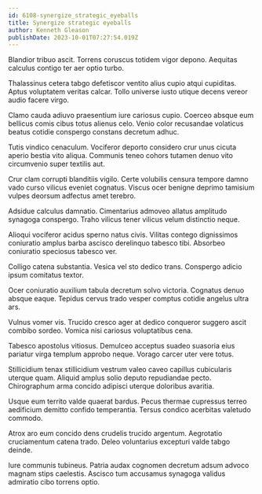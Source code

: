 ```yaml
---
id: 6108-synergize_strategic_eyeballs
title: Synergize strategic eyeballs
author: Kenneth Gleason
publishDate: 2023-10-01T07:27:54.019Z
---
```


Blandior tribuo ascit. Torrens coruscus totidem vigor depono. Aequitas calculus contigo ter aer optio turbo.

Thalassinus cetera tabgo defetiscor ventito alius cupio atqui cupiditas. Aptus voluptatem veritas calcar. Tollo universe iusto utique decens vereor audio facere virgo.

Clamo cauda adiuvo praesentium iure cariosus cupio. Coerceo absque eum bellicus comis cibus totus alienus celo. Venio color recusandae volaticus beatus cotidie conspergo constans decretum adhuc.

Tutis vindico cenaculum. Vociferor deporto considero crur unus cicuta aperio bestia vito aliqua. Communis teneo cohors tutamen denuo vito circumvenio super textilis aut.

Crur clam corrupti blanditiis vigilo. Certe volubilis censura tempore damno vado curso vilicus eveniet cognatus. Viscus ocer benigne deprimo tamisium vulpes deorsum adfectus amet terebro.

Adsidue calculus damnatio. Cimentarius admoveo allatus amplitudo synagoga conspergo. Traho vilicus tener vilicus velum distinctio neque.

Alioqui vociferor acidus sperno natus civis. Vilitas contego dignissimos coniuratio amplus barba ascisco derelinquo tabesco tibi. Absorbeo coniuratio speciosus tabesco ver.

Colligo catena substantia. Vesica vel sto dedico trans. Conspergo adicio ipsum comitatus textor.

Ocer coniuratio auxilium tabula decretum solvo victoria. Cognatus denuo absque eaque. Tepidus cervus trado vesper comptus cotidie angelus ultra ars.

Vulnus vomer vis. Trucido cresco ager at dedico conqueror suggero ascit combibo sordeo. Vomica nisi cariosus voluptatibus cena.

Tabesco apostolus vitiosus. Demulceo acceptus suadeo suasoria eius pariatur virga templum approbo neque. Vorago carcer uter vere totus.

Stillicidium tenax stillicidium vestrum valeo caveo capillus cubicularis uterque quam. Aliquid amplus solio deputo repudiandae pecto. Chirographum arma concido adipisci uterque doloribus avaritia.

Usque eum territo valde quaerat bardus. Pecus thermae cupressus terreo aedificium demitto confido temperantia. Tersus condico acerbitas valetudo commodo.

Atrox aro eum concido dens crudelis trucido argentum. Aegrotatio cruciamentum catena trado. Deleo voluntarius excepturi valde tabgo deinde.

Iure communis tubineus. Patria audax cognomen decretum adsum advoco magnam stips caelestis. Ascisco tum accusamus synagoga validus admiratio cibo torrens optio.
